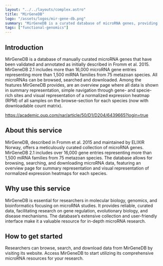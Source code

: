 ```yaml
---
layout: "../../layouts/complex.astro"
title: "MirGeneDB"
logo: "/assets/logos/mir-gene-db.png"
summary: "MirGeneDB is a curated database of microRNA genes, providing validated and annotated entries for extensive research applications."
tags: ["functional-genomics"]
---
```


## Introduction

MirGeneDB is a database of manually curated microRNA genes that have been validated and annotated as initially described in Fromm et al. 2015. MirGeneDB 2.1 includes more than 16,000 microRNA gene entries representing more than 1,500 miRNA families from 75 metazoan species. All microRNAs can be browsed, searched and downloaded. Among the features MirGeneDB provides, are an overview page where all data is shown in summary representation, simple navigation through gene- and specie-rich sites and visual representation of a normalized expression heatmap (RPM) of all samples on the browse-section for each species (now with downloadable count matrix).

https://academic.oup.com/nar/article/50/D1/D204/6439665?login=true

## About this service

MirGeneDB, described in Fromm et al. 2015 and maintained by ELIXIR Norway, offers a meticulously curated collection of microRNA genes. MirGeneDB 2.1 includes over 16,000 gene entries representing more than 1,500 miRNA families from 75 metazoan species. The database allows for browsing, searching, and downloading microRNA data, featuring an overview page for summary representation and visual representation of normalized expression heatmaps for each species.

## Why use this service

MirGeneDB is essential for researchers in molecular biology, genomics, and bioinformatics focusing on microRNA studies. It provides reliable, curated data, facilitating research on gene regulation, evolutionary biology, and disease mechanisms. The database’s extensive collection and user-friendly interface make it a valuable resource for in-depth microRNA research.

## How to get started

Researchers can browse, search, and download data from MirGeneDB by visiting its website. Access MirGeneDB to start utilizing its comprehensive microRNA resources for your research.
